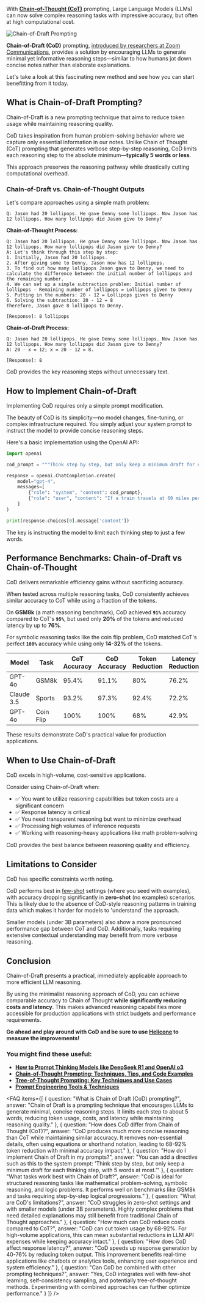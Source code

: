 With **<a href="https://www.helicone.ai/blog/chain-of-thought-prompting" target="_blank" rel="noopener">Chain-of-Thought (CoT)</a>** prompting, Large Language Models (LLMs) can now solve complex reasoning tasks with impressive accuracy, but often at high computational cost. 

![Chain-of-Draft Prompting](/static/blog/chain-of-draft/chain-of-draft-cover.webp)

**Chain-of-Draft (CoD)** prompting, <a href="https://arxiv.org/abs/2502.18600" target="_blank" rel="noopener">introduced by researchers at Zoom Communications</a>, provides a solution by encouraging LLMs to generate minimal yet informative reasoning steps—similar to how humans jot down concise notes rather than elaborate explanations.

Let's take a look at this fascinating new method and see how you can start benefitting from it today.

<TableOfContents />

## What is Chain-of-Draft Prompting?

Chain-of-Draft is a new prompting technique that aims to reduce token usage while maintaining reasoning quality.

CoD takes inspiration from human problem-solving behavior where we capture only essential information in our notes. Unlike Chain of Thought (CoT) prompting that generates verbose step-by-step reasoning, CoD limits each reasoning step to the absolute minimum—**typically 5 words or less**. 

This approach preserves the reasoning pathway while drastically cutting computational overhead.

### Chain-of-Draft vs. Chain-of-Thought Outputs

Let's compare approaches using a simple math problem:
```
Q: Jason had 20 lollipops. He gave Denny some lollipops. Now Jason has 12 lollipops. How many lollipops did Jason give to Denny?
```

**Chain-of-Thought Process:** 

```
Q: Jason had 20 lollipops. He gave Denny some lollipops. Now Jason has 12 lollipops. How many lollipops did Jason give to Denny?
A: Let's think through this step by step:
1. Initially, Jason had 20 lollipops.
2. After giving some to Denny, Jason now has 12 lollipops.
3. To find out how many lollipops Jason gave to Denny, we need to calculate the difference between the initial number of lollipops and the remaining number.
4. We can set up a simple subtraction problem: Initial number of lollipops - Remaining number of lollipops = Lollipops given to Denny
5. Putting in the numbers: 20 - 12 = Lollipops given to Denny
6. Solving the subtraction: 20 - 12 = 8
Therefore, Jason gave 8 lollipops to Denny.

[Response]: 8 lollipops
```

**Chain-of-Draft Process:** 

```
Q: Jason had 20 lollipops. He gave Denny some lollipops. Now Jason has 12 lollipops. How many lollipops did Jason give to Denny?
A: 20 - x = 12; x = 20 - 12 = 8. 
 
[Response]: 8
```

CoD provides the key reasoning steps without unnecessary text.

## How to Implement Chain-of-Draft

Implementing CoD requires only a simple prompt modification.

The beauty of CoD is its simplicity—no model changes, fine-tuning, or complex infrastructure required. You simply adjust your system prompt to instruct the model to provide concise reasoning steps. 

Here's a basic implementation using the OpenAI API:

```python
import openai

cod_prompt = """Think step by step, but only keep a minimum draft for each thinking step, with 5 words at most. Return the answer at the end of the response after a separator ####."""

response = openai.ChatCompletion.create(
    model="gpt-4",
    messages=[
        {"role": "system", "content": cod_prompt},
        {"role": "user", "content": "If a train travels at 60 miles per hour for 2.5 hours, how far does it go?"}
    ]
)

print(response.choices[0].message['content'])
```

The key is instructing the model to limit each thinking step to just a few words.

## Performance Benchmarks: Chain-of-Draft vs Chain-of-Thought

CoD delivers remarkable efficiency gains without sacrificing accuracy.

When tested across multiple reasoning tasks, CoD consistently achieves similar accuracy to CoT while using a fraction of the tokens. 

On **GSM8k** (a math reasoning benchmark), CoD achieved **`91%`** accuracy compared to CoT's **`95%`**, but used only **20%** of the tokens and reduced latency by up to **76%**. 

For symbolic reasoning tasks like the coin flip problem, CoD matched CoT's perfect **`100%`** accuracy while using only **14-32%** of the tokens.

| Model | Task | CoT Accuracy | CoD Accuracy | Token Reduction | Latency Reduction |
|-------|------|--------------|--------------|-----------------|-------------------|
| GPT-4o | GSM8k | 95.4% | 91.1% | 80% | 76.2% |
| Claude 3.5 | Sports | 93.2% | 97.3% | 92.4% | 72.2% |
| GPT-4o | Coin Flip | 100% | 100% | 68% | 42.9% |

These results demonstrate CoD's practical value for production applications.

## When to Use Chain-of-Draft

CoD excels in high-volume, cost-sensitive applications.

Consider using Chain-of-Draft when:

- ✅ You want to utilize reasoning capabilities but token costs are a significant concern
- ✅ Response latency is critical
- ✅ You need transparent reasoning but want to minimize overhead
- ✅ Processing high volumes of inference requests
- ✅ Working with reasoning-heavy applications like math problem-solving

CoD provides the best balance between reasoning quality and efficiency.

<CallToAction
  title="Monitor and Compare CoD Performance with Helicone ⚡️"
  description="With Helicone, you can easily track and compare tokens used, response times, and costs between CoT and CoD approaches and drastically slash your LLM costs today."
  primaryButtonText="Get Started for Free"
  primaryButtonLink="https://helicone.ai/signup"
  secondaryButtonText="See docs"
  secondaryButtonLink="https://docs.helicone.ai/features/sessions"
/>

## Limitations to Consider

CoD has specific constraints worth noting.

CoD performs best in <a href="https://docs.helicone.ai/guides/prompt-engineering/implement-few-shot-learning" target="_blank" rel="noopener">few-shot</a> settings (where you seed with examples), with accuracy dropping significantly in **zero-shot** (no examples) scenarios. This is likely due to the absence of CoD-style reasoning patterns in training data which makes it harder for models to 'understand' the approach. 

Smaller models (under 3B parameters) also show a more pronounced performance gap between CoT and CoD. Additionally, tasks requiring extensive contextual understanding may benefit from more verbose reasoning.

## Conclusion

Chain-of-Draft presents a practical, immediately applicable approach to more efficient LLM reasoning.

By using the minimalist reasoning approach of CoD, you can achieve comparable accuracy to Chain of Thought **while significantly reducing costs and latency**. This makes advanced reasoning capabilities more accessible for production applications with strict budgets and performance requirements. 

**Go ahead and play around with CoD and be sure to use <a href="https://www.helicone.ai/signup" target="_blank" rel="noopener">Helicone</a> to measure the improvements!**

### You might find these useful:

- **<a href="https://www.helicone.ai/blog/prompt-thinking-models" target="_blank">How to Prompt Thinking Models like DeepSeek R1 and OpenAI o3</a>**
- **<a href="https://www.helicone.ai/blog/chain-of-thought-prompting" target="_blank">Chain-of-Thought Prompting: Techniques, Tips, and Code Examples</a>**
- **<a href="https://www.helicone.ai/blog/tree-of-thought-prompting" target="_blank">Tree-of-Thought Prompting: Key Techniques and Use Cases</a>**
- **<a href="https://www.helicone.ai/blog/prompt-engineering-tools" target="_blank">Prompt Engineering Tools & Techniques</a>**

<FAQ items={[
  {
    question: "What is Chain of Draft (CoD) prompting?",
    answer: "Chain of Draft is a prompting technique that encourages LLMs to generate minimal, concise reasoning steps. It limits each step to about 5 words, reducing token usage, costs, and latency while maintaining reasoning quality."
  },
  {
    question: "How does CoD differ from Chain of Thought (CoT)?",
    answer: "CoD produces much more concise reasoning than CoT while maintaining similar accuracy. It removes non-essential details, often using equations or shorthand notation, leading to 68-92% token reduction with minimal accuracy impact."
  },
  {
    question: "How do I implement Chain of Draft in my prompts?",
    answer: "You can add a directive such as this to the system prompt: 'Think step by step, but only keep a minimum draft for each thinking step, with 5 words at most.'"
  },
  {
    question: "What tasks work best with Chain of Draft?",
    answer: "CoD is ideal for structured reasoning tasks like mathematical problem-solving, symbolic reasoning, and logic problems. It performs well on benchmarks like GSM8k and tasks requiring step-by-step logical progressions."
  },
  {
    question: "What are CoD's limitations?",
    answer: "CoD struggles in zero-shot settings and with smaller models (under 3B parameters). Highly complex problems that need detailed explanations may still benefit from traditional Chain of Thought approaches."
  },
  {
    question: "How much can CoD reduce costs compared to CoT?",
    answer: "CoD can cut token usage by 68-92%. For high-volume applications, this can mean substantial reductions in LLM API expenses while keeping accuracy intact."
  },
  {
    question: "How does CoD affect response latency?",
    answer: "CoD speeds up response generation by 40-76% by reducing token output. This improvement benefits real-time applications like chatbots or analytics tools, enhancing user experience and system efficiency."
  },
  {
    question: "Can CoD be combined with other prompting techniques?",
    answer: "Yes, CoD integrates well with few-shot learning, self-consistency sampling, and potentially tree-of-thought methods. Experimenting with combined approaches can further optimize performance."
  }
]} />

<Questions />
